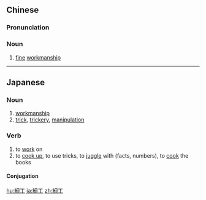 {{also|细工}}
==Chinese==
{{zh-forms|s=细工}}

===Pronunciation===
{{zh-pron
|m=xìgōng
|c=sai3 gung1
|cat=n
}}

===Noun===
{{zh-noun}}

# [[fine]] [[workmanship]]

----

==Japanese==
{{ja-kanjitab|さい|く|yomi=on}}

===Noun===
{{ja-noun|さいく}}

# [[workmanship]]
# [[trick]], [[trickery]], [[manipulation]]

===Verb===
{{ja-verb-suru|さいく}}

# to [[work]] on
# to [[cook up]], to use tricks, to [[juggle]] with (facts, numbers), to [[cook]] the books

====Conjugation====
{{ja-suru|さいく}}

[[hu:細工]]
[[ja:細工]]
[[zh:細工]]